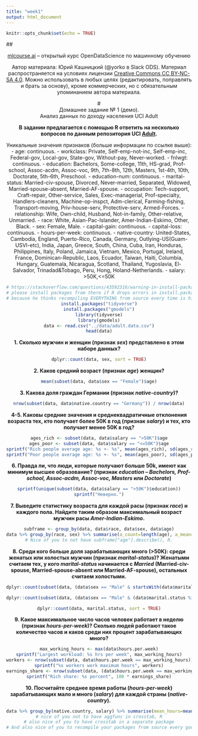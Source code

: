 ```yaml
---
title: "week1"
output: html_document
---
```


```r
knitr::opts_chunk$set(echo = TRUE)
```

## <center> [mlcourse.ai](https://mlcourse.ai) – открытый курс OpenDataScience по машинному обучению

Автор материала: Юрий Кашницкий (@yorko в Slack ODS). Материал распространяется на условиях лицензии [Creative Commons CC BY-NC-SA 4.0](https://creativecommons.org/licenses/by-nc-sa/4.0/). Можно использовать в любых целях (редактировать, поправлять и брать за основу), кроме коммерческих, но с обязательным упоминанием автора материала.

# <center>Домашнее задание № 1 (демо).<br> Анализ данных по доходу населения UCI Adult</center>

**В задании предлагается с помощью R ответить на несколько вопросов по данным репозитория UCI [Adult](https://archive.ics.uci.edu/ml/datasets/Adult).**

Уникальные значения признаков (больше информации по ссылке выше):
- age: continuous.
- workclass: Private, Self-emp-not-inc, Self-emp-inc, Federal-gov, Local-gov, State-gov, Without-pay, Never-worked.
- fnlwgt: continuous.
- education: Bachelors, Some-college, 11th, HS-grad, Prof-school, Assoc-acdm, Assoc-voc, 9th, 7th-8th, 12th, Masters, 1st-4th, 10th, Doctorate, 5th-6th, Preschool.
- education-num: continuous.
- marital-status: Married-civ-spouse, Divorced, Never-married, Separated, Widowed, Married-spouse-absent, Married-AF-spouse.
- occupation: Tech-support, Craft-repair, Other-service, Sales, Exec-managerial, Prof-specialty, Handlers-cleaners, Machine-op-inspct, Adm-clerical, Farming-fishing, Transport-moving, Priv-house-serv, Protective-serv, Armed-Forces.
- relationship: Wife, Own-child, Husband, Not-in-family, Other-relative, Unmarried.
- race: White, Asian-Pac-Islander, Amer-Indian-Eskimo, Other, Black.
- sex: Female, Male.
- capital-gain: continuous.
- capital-loss: continuous.
- hours-per-week: continuous.
- native-country: United-States, Cambodia, England, Puerto-Rico, Canada, Germany, Outlying-US(Guam-USVI-etc), India, Japan, Greece, South, China, Cuba, Iran, Honduras, Philippines, Italy, Poland, Jamaica, Vietnam, Mexico, Portugal, Ireland, France, Dominican-Republic, Laos, Ecuador, Taiwan, Haiti, Columbia, Hungary, Guatemala, Nicaragua, Scotland, Thailand, Yugoslavia, El-Salvador, Trinadad&Tobago, Peru, Hong, Holand-Netherlands.
- salary: >50K,<=50K

```r
# https://stackoverflow.com/questions/43592316/warning-in-install-packages-installation-of-package-tidyverse-had-non-zero-e/43649793
# please install packages from there if R drops errors in install.packages
# because he thinks recompiling EVERYTHING from source every time is hilarious
install.packages("tidyverse")
install.packages("gmodels")
library(tidyverse)
library(gmodels)
data <- read.csv("../data/adult.data.csv")
head(data)
```

**1. Сколько мужчин и женщин (признак *sex*) представлено в этом наборе данных?**

```r
dplyr::count(data, sex, sort = TRUE)
```

**2. Каков средний возраст (признак *age*) женщин?**

```r
mean(subset(data, data$sex == "Female")$age)
```

**3. Какова доля граждан Германии (признак *native-country*)?**
```r
nrow(subset(data, data$native.country == "Germany")) / nrow(data)
```

**4-5. Каковы средние значения и среднеквадратичные отклонения возраста тех, кто получает более 50K в год (признак *salary*) и тех, кто получает менее 50K в год? **

```r
ages_rich <- subset(data, data$salary == ">50K")$age
ages_poor <- subset(data, data$salary == "<=50K")$age
sprintf("Rich people average age: %s +- %s", mean(ages_rich), sd(ages_rich))
sprintf("Poor people average age: %s +- %s", mean(ages_poor), sd(ages_poor))
```

**6. Правда ли, что люди, которые получают больше 50k, имеют как минимум высшее образование? (признак *education – Bachelors, Prof-school, Assoc-acdm, Assoc-voc, Masters* или *Doctorate*)**

```r
sprintf(unique(subset(data, data$salary == ">50K")$education))
sprintf("Неверно.")
```

**7. Выведите статистику возраста для каждой расы (признак *race*) и каждого пола. Найдите таким образом максимальный возраст мужчин расы *Amer-Indian-Eskimo*.**

```r
subframe <- group_by(data, data$race, data$sex, data$age)
data %>% group_by(race, sex) %>% summarise(a_count=length(age), a_mean=mean(age), a_std=sd(age), a_min=min(age), a_25=quantile(age, c(.25)), a_50=median(age), a_75=quantile(age, c(.75)), a_max=max(age))
# Nice of you to not have subframe["age"].describe(), R.
```

**8. Среди кого больше доля зарабатывающих много (>50K): среди женатых или холостых мужчин (признак *marital-status*)? Женатыми считаем тех, у кого *marital-status* начинается с *Married* (Married-civ-spouse, Married-spouse-absent или Married-AF-spouse), остальных считаем холостыми.**

```r
dplyr::count(subset(data, (data$sex == "Male" & startsWith(data$marital.status, "Married"))), salary, sort = TRUE)
```

```r
dplyr::count(subset(data, (data$sex == "Male" & (data$marital.status %in% c("Never-married", "Separated", "Divorced")))), salary, sort = TRUE)
```

```r
dplyr::count(data, marital.status, sort = TRUE)
```

**9. Какое максимальное число часов человек работает в неделю (признак *hours-per-week*)? Сколько людей работают такое количество часов и каков среди них процент зарабатывающих много?**

```r
max_working_hours <- max(data$hours.per.week)
sprintf("Largest workload: %s hrs per week", max_working_hours)
workers <- nrow(subset(data, data$hours.per.week == max_working_hours))
sprintf("%s workers work maximum hours", workers)
earnings_share <- nrow(subset(data, (data$hours.per.week == max_working_hours) & (data$salary == ">50K"))) / workers
sprintf("Rich share: %s percent", 100 * earnings_share)
```

**10. Посчитайте среднее время работы (*hours-per-week*) зарабатывающих мало и много (*salary*) для каждой страны (*native-country*).**

```r
data %>% group_by(native.country, salary) %>% summarise(mean_hours=mean(hours.per.week))
# nice of you not to have aggfunc in crosstab, R
# also nice of you to have crosstab in a separate package
# And also nice of you to recompile your packages from source every goddamn time someone runs install.packages("package-name")
```